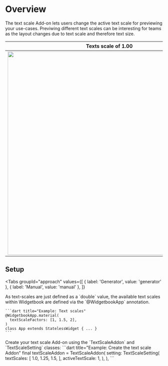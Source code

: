 # Overview

The text scale Add-on lets users change the active text scale for previewing your use-cases.
Previwing different text scales can be interesting for teams as the layout changes due to text scale and therefore text size.

Texts scale of 1.00             |  Text scale of 1.25
:-------------------------:|:-------------------------:
<Image zoom src="/assets/add-ons/text-scales/text-scale-1.png" height="650" />  |  <Image zoom src="/assets/add-ons/text-scales/text-scale-1.25.png" height="650" />

## Setup

<Tabs
  groupId="approach"
  values={[
    { label: 'Generator', value: 'generator' },
    { label: 'Manual', value: 'manual' },
  ]}
>
  <TabItem value="generator">
    As text-scales are just defined as a `double` value, the available text scales within Widgetbook are defined via the `@WidgetbookApp` annotation. 

    ```dart title="Example: Text scales"
    @WidgetbookApp.material(
      textScaleFactors: [1, 1.5, 2],
    )
    class App extends StatelessWidget { ... }
    ```
  </TabItem>
  <TabItem value="manual">
    Create your text scale Add-on using the `TextScaleAddon` and `TextScaleSetting` classes:
    ```dart title="Example: Create the text scale Addon"
    final textScaleAddon = TextScaleAddon(
      setting: TextScaleSetting(
        textScales: [
          1.0,
          1.25,
          1.5,
        ],
        activeTextScale: 1,
      ),
    ),
    ```
  </TabItem>
</Tabs>